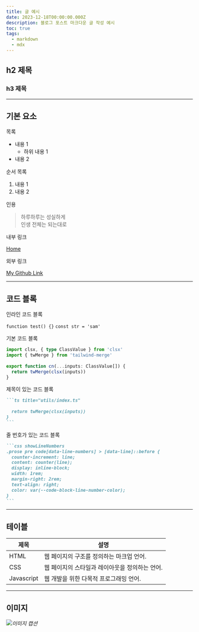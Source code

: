 ```yaml
---
title: 글 예시
date: 2023-12-18T00:00:00.000Z
description: 블로그 포스트 마크다운 글 작성 예시
toc: true
tags:
  - markdown
  - mdx
---
```

 
## h2 제목

### h3 제목

---

## 기본 요소

목록
 
- 내용 1
  - 하위 내용 1
- 내용 2

순서 목록

1. 내용 1
2. 내용 2

인용

> 하루하루는 성실하게<br /> 인생 전체는 되는대로

내부 링크

[Home](/)

외부 링크

[My Github Link](https://github.com/kyh196201)

---

## 코드 블록

인라인 코드 블록

`function test() {}` `const str = 'sam'`

기본 코드 블록

```ts {1-2}
import clsx, { type ClassValue } from 'clsx'
import { twMerge } from 'tailwind-merge'
 
export function cn(...inputs: ClassValue[]) {
  return twMerge(clsx(inputs))
}
```

제목이 있는 코드 블록

````markdown title="utils/index.ts"
```ts title="utils/index.ts"
 
  return twMerge(clsx(inputs))
}
```
````

줄 번호가 있는 코드 블록

````markdown showLineNumbers
```css showLineNumbers
.prose pre code[data-line-numbers] > [data-line]::before {
  counter-increment: line;
  content: counter(line);
  display: inline-block;
  width: 1rem;
  margin-right: 2rem;
  text-align: right;
  color: var(--code-block-line-number-color);
}
```
````

---

## 테이블

| 제목 | 설명 |
| --- | --- |
| HTML | 웹 페이지의 구조를 정의하는 마크업 언어. |
| CSS | 웹 페이지의 스타일과 레이아웃을 정의하는 언어. |
| Javascript | 웹 개발을 위한 다목적 프로그래밍 언어. |

---

## 이미지

![](/posts/sample/javascript-unsplash.jpg)*이미지 캡션*